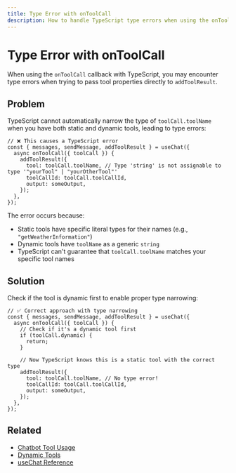 ---
title: Type Error with onToolCall
description: How to handle TypeScript type errors when using the onToolCall callback
---

# Type Error with onToolCall

When using the `onToolCall` callback with TypeScript, you may encounter type errors when trying to pass tool properties directly to `addToolResult`.

## Problem

TypeScript cannot automatically narrow the type of `toolCall.toolName` when you have both static and dynamic tools, leading to type errors:

```tsx
// ❌ This causes a TypeScript error
const { messages, sendMessage, addToolResult } = useChat({
  async onToolCall({ toolCall }) {
    addToolResult({
      tool: toolCall.toolName, // Type 'string' is not assignable to type '"yourTool" | "yourOtherTool"'
      toolCallId: toolCall.toolCallId,
      output: someOutput,
    });
  },
});
```

The error occurs because:

- Static tools have specific literal types for their names (e.g., `"getWeatherInformation"`)
- Dynamic tools have `toolName` as a generic `string`
- TypeScript can't guarantee that `toolCall.toolName` matches your specific tool names

## Solution

Check if the tool is dynamic first to enable proper type narrowing:

```tsx
// ✅ Correct approach with type narrowing
const { messages, sendMessage, addToolResult } = useChat({
  async onToolCall({ toolCall }) {
    // Check if it's a dynamic tool first
    if (toolCall.dynamic) {
      return;
    }

    // Now TypeScript knows this is a static tool with the correct type
    addToolResult({
      tool: toolCall.toolName, // No type error!
      toolCallId: toolCall.toolCallId,
      output: someOutput,
    });
  },
});
```

## Related

- [Chatbot Tool Usage](/docs/ai-sdk-ui/chatbot-tool-usage)
- [Dynamic Tools](/docs/reference/ai-sdk-core/dynamic-tool)
- [useChat Reference](/docs/reference/ai-sdk-ui/use-chat)
